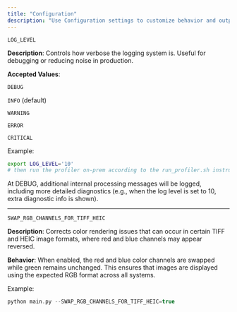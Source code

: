 ```yaml
---
title: "Configuration"
description: "Use Configuration settings to customize behavior and output when running Visual Layer backend tools or scripts."
---
```

`LOG_LEVEL`

 **Description**: Controls how verbose the logging system is. Useful for debugging or reducing noise in production.

 **Accepted Values**: 

`DEBUG`

`INFO` (default)

`WARNING`

`ERROR`

`CRITICAL`

Example:

```bash
export LOG_LEVEL='10'
# then run the profiler on-prem according to the run_profiler.sh instructions
```

At DEBUG, additional internal processing messages will be logged, including more detailed diagnostics (e.g., when the log level is set to 10, extra diagnostic info is shown).

***

`SWAP_RGB_CHANNELS_FOR_TIFF_HEIC`

 **Description**: Corrects color rendering issues that can occur in certain TIFF and HEIC image formats, where red and blue channels may appear reversed.

 **Behavior**: When enabled, the red and blue color channels are swapped while green remains unchanged. This ensures that images are displayed using the expected RGB format across all systems.

Example:

```c bash
python main.py --SWAP_RGB_CHANNELS_FOR_TIFF_HEIC=true
```
